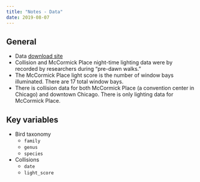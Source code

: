 ```yaml
---
title: "Notes - Data"
date: 2019-08-07
---
```


## General

* Data [download site](https://datadryad.org/resource/doi:10.5061/dryad.8rr0498)
* Collision and McCormick Place night-time lighting data were by recorded by researchers during "pre-dawn walks." 
* The McCormick Place light score is the number of window bays illuminated. There are 17 total window bays.
* There is collision data for both McCormick Place (a convention center in Chicago) and downtown Chicago. There is only lighting data for McCormick Place. 

## Key variables

* Bird taxonomy
  * `family`
  * `genus`
  * `species`
* Collisions
  * `date`
  * `light_score`




